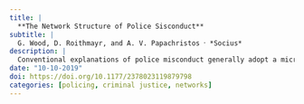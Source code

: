 ```yaml
---
title: |
  **The Network Structure of Police Sisconduct**
subtitle: |
  G. Wood, D. Roithmayr, and A. V. Papachristos ⸱ *Socius*
description: |
  Conventional explanations of police misconduct generally adopt a microlevel focus on deviant officers or a macrolevel focus on the top-down organization of police departments. Between these levels are social networks of misconduct. This study recreates these networks using data on 16,503 complaints and 15,811 police officers over a six-year period in Chicago. We examine individual-level factors associated with receiving a complaint, the basic properties of these misconduct networks, and factors related to officer co-naming in complaints. We find that the incidence of police misconduct is associated with attributes including race, age, and tenure and that almost half of police officers are connected in misconduct ties in broader networks of misconduct. We also find that certain dyadic factors, especially seniority and race, strongly predict network ties and the incidence of group misconduct. Our results provide actionable information regarding possible ways to leverage the co-complaint network structure to reduce misconduct.
date: "10-10-2019"
doi: https://doi.org/10.1177/2378023119879798
categories: [policing, criminal justice, networks]
---
```



